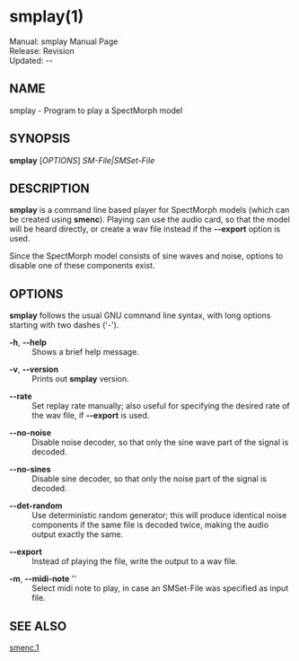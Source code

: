 = smplay(1) =
Manual: smplay Manual Page <br />
Release: Revision {{REVISIONID}} <br />
Updated: {{REVISIONYEAR}}-{{padleft:{{REVISIONMONTH}}|2}}-{{REVISIONDAY}} <br />

==NAME==
smplay - Program to play a SpectMorph model

==SYNOPSIS==
'''smplay''' [''OPTIONS''] ''SM-File|SMSet-File''

== DESCRIPTION ==

'''smplay''' is a command line based player for SpectMorph models (which can be created using '''smenc'''). Playing can use the audio card, so that the model will be heard directly, or create a wav file instead if the '''--export''' option is used.

Since the SpectMorph model consists of sine waves and noise, options to disable one of these components exist.

== OPTIONS ==

'''smplay''' follows the usual GNU command line syntax, with long options starting with two dashes ('-').

; '''-h''', '''--help'''
: Shows a brief help message.

; '''-v''', '''--version'''
: Prints out '''smplay''' version.

; '''--rate''' ''<sampling rate>''
: Set replay rate manually; also useful for specifying the desired rate of the wav file, if '''--export''' is used.

; '''--no-noise'''
: Disable noise decoder, so that only the sine wave part of the signal is decoded.

; '''--no-sines'''
: Disable sine decoder, so that only the noise part of the signal is decoded.

; '''--det-random'''
: Use deterministic random generator; this will produce identical noise components if the same file is decoded twice, making the audio output exactly the same.

; '''--export''' ''<wav filename>''
: Instead of playing the file, write the output to a wav file.

; '''-m''', '''--midi-note''' ''<note>''
: Select midi note to play, in case an SMSet-File was specified as input file.

== SEE ALSO ==
[[smenc.1]]